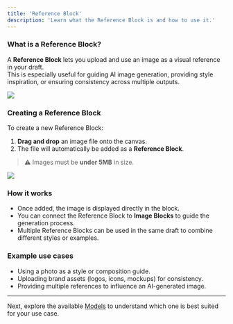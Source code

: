```yaml
---
title: 'Reference Block'
description: 'Learn what the Reference Block is and how to use it.'
---
```


### What is a Reference Block?

A **Reference Block** lets you upload and use an image as a visual reference in your draft.  
This is especially useful for guiding AI image generation, providing style inspiration, or ensuring consistency across multiple outputs.

<Frame>
  <img src="/images/reference-block.png" />
</Frame>

### Creating a Reference Block

To create a new Reference Block:  
1. **Drag and drop** an image file onto the canvas.  
2. The file will automatically be added as a **Reference Block**.  

> ⚠️ Images must be **under 5MB** in size.

<Frame>
  <img src="/images/create-reference-block.png" />
</Frame>

### How it works

- Once added, the image is displayed directly in the block.  
- You can connect the Reference Block to **Image Blocks** to guide the generation process.  
- Multiple Reference Blocks can be used in the same draft to combine different styles or examples.  

### Example use cases

- Using a photo as a style or composition guide.  
- Uploading brand assets (logos, icons, mockups) for consistency.  
- Providing multiple references to influence an AI-generated image.  

---

Next, explore the available [Models](/models) to understand which one is best suited for your use case.


